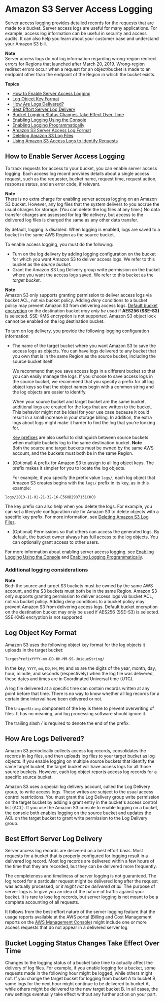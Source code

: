 # Amazon S3 Server Access Logging<a name="ServerLogs"></a>

Server access logging provides detailed records for the requests that are made to a bucket\. Server access logs are useful for many applications\. For example, access log information can be useful in security and access audits\. It can also help you learn about your customer base and understand your Amazon S3 bill\.

**Note**  
Server access logs do not log information regarding wrong\-region redirect errors for Regions that launched after March 20, 2019\. Wrong\-region redirect errors occur when a request for an object/bucket is made to an endpoint other than the endpoint of the Region in which the bucket exists\. 

**Topics**
+ [How to Enable Server Access Logging](#server-access-logging-overview)
+ [Log Object Key Format](#server-log-keyname-format)
+ [How Are Logs Delivered?](#how-logs-delivered)
+ [Best Effort Server Log Delivery](#LogDeliveryBestEffort)
+ [Bucket Logging Status Changes Take Effect Over Time](#BucketLoggingStatusChanges)
+ [Enabling Logging Using the Console](enable-logging-console.mdx)
+ [Enabling Logging Programmatically](enable-logging-programming.mdx)
+ [Amazon S3 Server Access Log Format](LogFormat.mdx)
+ [Deleting Amazon S3 Log Files](deleting-log-files-lifecycle.mdx)
+ [Using Amazon S3 Access Logs to Identify Requests](using-s3-access-logs-to-identify-requests.mdx)

## How to Enable Server Access Logging<a name="server-access-logging-overview"></a>

To track requests for access to your bucket, you can enable server access logging\. Each access log record provides details about a single access request, such as the requester, bucket name, request time, request action, response status, and an error code, if relevant\. 

**Note**  
There is no extra charge for enabling server access logging on an Amazon S3 bucket\. However, any log files that the system delivers to you accrue the usual charges for storage\. \(You can delete the log files at any time\.\) No data transfer charges are assessed for log file delivery, but access to the delivered log files is charged the same as any other data transfer\. 

 By default, logging is disabled\. When logging is enabled, logs are saved to a bucket in the same AWS Region as the source bucket\. 

To enable access logging, you must do the following: 
+  Turn on the log delivery by adding logging configuration on the bucket for which you want Amazon S3 to deliver access logs\. We refer to this bucket as the *source bucket*\. 
+  Grant the Amazon S3 Log Delivery group write permission on the bucket where you want the access logs saved\. We refer to this bucket as the *target bucket*\. 

**Note**  
 Amazon S3 only supports granting permission to deliver access logs via bucket ACL, not via bucket policy\.
 Adding *deny* conditions to a bucket policy may prevent Amazon S3 from delivering access logs\.
 [Default bucket encryption](bucket-encryption.html) on the destination bucket *may only be used* if **AES256 \(SSE\-S3\)** is selected\. SSE\-KMS encryption is not supported\. 
Amazon S3 object lock cannot be enabled on the log destination bucket\.

To turn on log delivery, you provide the following logging configuration information:
+ The name of the target bucket where you want Amazon S3 to save the access logs as objects\. You can have logs delivered to any bucket that you own that is in the same Region as the source bucket, including the source bucket itself\. 

  We recommend that you save access logs in a different bucket so that you can easily manage the logs\. If you choose to save access logs in the source bucket, we recommend that you specify a prefix for all log object keys so that the object names begin with a common string and the log objects are easier to identify\. 

  When your source bucket and target bucket are the same bucket, additional logs are created for the logs that are written to the bucket\. This behavior might not be ideal for your use case because it could result in a small increase in your storage billing\. In addition, the extra logs about logs might make it harder to find the log that you're looking for\. 

  [Key prefixes](https://docs.aws.amazon.com/general/latest/gr/glos-chap.html#keyprefix) are also useful to distinguish between source buckets when multiple buckets log to the same destination bucket\.
**Note**  
Both the source and target buckets must be owned by the same AWS account, and the buckets must both be in the same Region\.
+  \(Optional\) A prefix for Amazon S3 to assign to all log object keys\. The prefix makes it simpler for you to locate the log objects\. 

   For example, if you specify the prefix value `logs/`, each log object that Amazon S3 creates begins with the `logs/` prefix in its key, as in this example:

  ```
  logs/2013-11-01-21-32-16-E568B2907131C0C0
  ```

   The key prefix can also help when you delete the logs\. For example, you can set a lifecycle configuration rule for Amazon S3 to delete objects with a specific key prefix\. For more information, see [Deleting Amazon S3 Log Files](deleting-log-files-lifecycle.mdx)\.
+  \(Optional\) Permissions so that others can access the generated logs\. By default, the bucket owner always has full access to the log objects\. You can optionally grant access to other users\. 

For more information about enabling server access logging, see [Enabling Logging Using the Console](enable-logging-console.mdx) and [Enabling Logging Programmatically](enable-logging-programming.mdx)\. 

### Additional logging considerations<a name="additional-logging-considerations"></a>

**Note**  
Both the source and target S3 buckets must be owned by the same AWS account, and the S3 buckets must both be in the same Region\.
Amazon S3 only supports granting permission to deliver access logs via bucket ACL, not via bucket policy\.
Adding deny conditions to a bucket policy may prevent Amazon S3 from delivering access logs\.
Default bucket encryption on the destination bucket may only be used if AES256 \(SSE\-S3\) is selected\. SSE\-KMS encryption is not supported

## Log Object Key Format<a name="server-log-keyname-format"></a>

Amazon S3 uses the following object key format for the log objects it uploads in the target bucket:

```
TargetPrefixYYYY-mm-DD-HH-MM-SS-UniqueString/
```

 In the key, `YYYY`, `mm`, `DD`, `HH`, `MM`, and `SS` are the digits of the year, month, day, hour, minute, and seconds \(respectively\) when the log file was delivered, these dates and times are in Coordinated Universal time \(UTC\)\. 

A log file delivered at a specific time can contain records written at any point before that time\. There is no way to know whether all log records for a certain time interval have been delivered or not\. 

 The `UniqueString` component of the key is there to prevent overwriting of files\. It has no meaning, and log processing software should ignore it\. 

The trailing slash */* is required to denote the end of the prefix\.

## How Are Logs Delivered?<a name="how-logs-delivered"></a>

Amazon S3 periodically collects access log records, consolidates the records in log files, and then uploads log files to your target bucket as log objects\. If you enable logging on multiple source buckets that identify the same target bucket, the target bucket will have access logs for all those source buckets\. However, each log object reports access log records for a specific source bucket\. 

Amazon S3 uses a special log delivery account, called the Log Delivery group, to write access logs\. These writes are subject to the usual access control restrictions\. You must grant the Log Delivery group write permission on the target bucket by adding a grant entry in the bucket's access control list \(ACL\)\. If you use the Amazon S3 console to enable logging on a bucket, the console both enables logging on the source bucket and updates the ACL on the target bucket to grant write permission to the Log Delivery group\.

## Best Effort Server Log Delivery<a name="LogDeliveryBestEffort"></a>

Server access log records are delivered on a best effort basis\. Most requests for a bucket that is properly configured for logging result in a delivered log record\. Most log records are delivered within a few hours of the time that they are recorded, but they can be delivered more frequently\. 

The completeness and timeliness of server logging is not guaranteed\. The log record for a particular request might be delivered long after the request was actually processed, or *it might not be delivered at all*\. The purpose of server logs is to give you an idea of the nature of traffic against your bucket\. It is rare to lose log records, but server logging is not meant to be a complete accounting of all requests\. 

It follows from the best\-effort nature of the server logging feature that the usage reports available at the AWS portal \(Billing and Cost Management reports on the [AWS Management Console](https://console.aws.amazon.com/)\) might include one or more access requests that do not appear in a delivered server log\. 

## Bucket Logging Status Changes Take Effect Over Time<a name="BucketLoggingStatusChanges"></a>

 Changes to the logging status of a bucket take time to actually affect the delivery of log files\. For example, if you enable logging for a bucket, some requests made in the following hour might be logged, while others might not\. If you change the target bucket for logging from bucket A to bucket B, some logs for the next hour might continue to be delivered to bucket A, while others might be delivered to the new target bucket B\. In all cases, the new settings eventually take effect without any further action on your part\. 